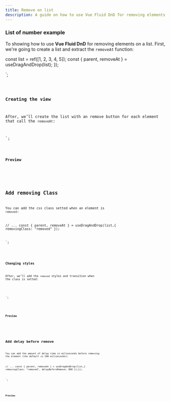 ```yaml
---
title: Remove on list
description: A guide on how to use Vue Fluid DnD for removing elements on a list.
---
```



### List of number example

To showing how to use **Vue Fluid DnD** for removing elements on a list.
First, we're going to create a list and extract the `removeAt` function:


const list = ref([1, 2, 3, 4, 5]);
const { parent, removeAt } = useDragAndDrop(list);
});

</script>`;



<Code code={listOfNumbers} lang="vue" mark={highlightsListOfNumbers} />

### Creating the view

After, we’ll create the list with an remove button for each element that call the `removeAt`:


<template>
   <ul ref="parent" class="number-list">
    <li class="number" v-for="(element, index) in list" :index="index" :key="element">
      {{ element }}
      <button class="remove-button" @click="removeAt(index)">x</button>
    </li>
  </ul>
</template>
`;

<Code code={listOfNumbersDroppable} lang="vue" mark={highlightsDroppable} />

### Preview

<div class="p-8 bg-[var(--sl-color-gray-6)]">
  <ListWithRemove client:load />
</div>

## Add removing Class

You can add the css class setted when an element is `removed`:

// ...
const { parent, removeAt } = useDragAndDrop(list,{
  removingClass: "removed"
});

</script>`;

<Code code={listOfNumbersWithRemovingClass} lang="vue" mark={highlightsRemovingClass}/>

### Changing styles

After, we’ll add the `removed` styles and transition when the class is setted:


<style scoped>
.number{
  /*
      ...
  */
  opacity: 1;
  transition: opacity 200ms ease;
}
.number.removed{
  opacity: 0;
}
</style>
`;

<Code code={stylesRemovingClass} lang="vue" mark={highlightsStylesRemovingClass} />

### Preview

<div class="p-8 bg-[var(--sl-color-gray-6)]">
  <ListWithRemove removingClass="removed" client:load  />
</div>


## Add delay before remove

You can add the amount of delay time in miliseconds before removing the element (the default is 200 miliseconds):

// ...
const { parent, removeAt } = useDragAndDrop(list,{
  removingClass: "removed",
  delayBeforeRemove: 800
});});

</script>`;

<Code code={listOfNumbersDelay} lang="vue" mark={highlightsDelay}/>

### Preview

<div class="p-8 bg-[var(--sl-color-gray-6)]">
  <ListWithRemove removingClass="removed" delayBeforeRemove={800} client:load  />
</div>